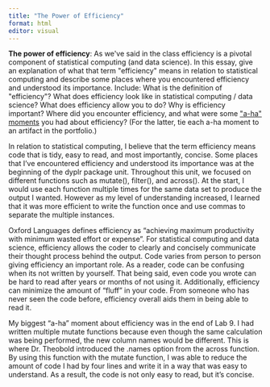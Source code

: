 ```yaml
---
title: "The Power of Efficiency"
format: html
editor: visual
---
```


**The power of efficiency**: As we\'ve said in the class efficiency is a pivotal component of statistical computing (and data science). In this essay, give an explanation of what that term \"efficiency\" means in relation to statistical computing and describe some places where you encountered efficiency and understood its importance. Include: What is the definition of \"efficiency\"? What does efficiency look like in statistical computing / data science? What does efficiency allow you to do? Why is efficiency important? Where did you encounter efficiency, and what were some [\"a-ha\" moments](https://www.merriam-webster.com/dictionary/aha%20moment) you had about efficiency? (For the latter, tie each a-ha moment to an artifact in the portfolio.)

In relation to statistical computing, I believe that the term efficiency means code that is tidy, easy to read, and most importantly, concise. Some places that I've encountered efficiency and understood its importance was at the beginning of the dyplr package unit. Throughout this unit, we focused on different functions such as mutate(), filter(), and across(). At the start, I would use each function multiple times for the same data set to produce the output I wanted. However as my level of understanding increased, I learned that it was more efficient to write the function once and use commas to separate the multiple instances.

Oxford Languages defines efficiency as "achieving maximum productivity with minimum wasted effort or expense". For statistical computing and data science, efficiency allows the coder to clearly and concisely communicate their thought process behind the output. Code varies from person to person giving efficiency an important role. As a reader, code can be confusing when its not written by yourself. That being said, even code you wrote can be hard to read after years or months of not using it. Additionally, efficiency can minimize the amount of "fluff" in your code. From someone who has never seen the code before, efficiency overall aids them in being able to read it.

My biggest "a-ha" moment about efficiency was in the end of Lab 9. I had written multiple mutate functions because even though the same calculation was being performed, the new column names would be different. This is where Dr. Theobold introduced the .names option from the across function. By using this function with the mutate function, I was able to reduce the amount of code I had by four lines and write it in a way that was easy to understand. As a result, the code is not only easy to read, but it's concise.
